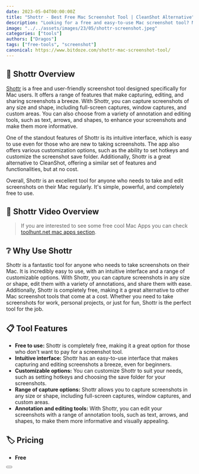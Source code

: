 ```yaml
---
date: 2023-05-04T00:00:00Z
title: "Shottr - Best Free Mac Screenshot Tool | CleanShot Alternative"
description: "Looking for a free and easy-to-use Mac screenshot tool? Meet Shottr - the best alternative to CleanShot! With Shottr, you can capture, edit, and share screenshots in a snap."
image: "../../assets/images/23/05/shottr-screenshot.jpeg"
categories: ["tools"]
authors: ["Dragos"]
tags: ["free-tools", "screenshot"]
canonical: https://www.bitdoze.com/shottr-mac-screenshot-tool/
---
```



## 🔭 Shottr Overview

[Shottr](https://shottr.cc/) is a free and user-friendly screenshot tool designed specifically for Mac users. It offers a range of features that make capturing, editing, and sharing screenshots a breeze. With Shottr, you can capture screenshots of any size and shape, including full-screen captures, window captures, and custom areas. You can also choose from a variety of annotation and editing tools, such as text, arrows, and shapes, to enhance your screenshots and make them more informative.

One of the standout features of Shottr is its intuitive interface, which is easy to use even for those who are new to taking screenshots. The app also offers various customization options, such as the ability to set hotkeys and customize the screenshot save folder. Additionally, Shottr is a great alternative to CleanShot, offering a similar set of features and functionalities, but at no cost.

Overall, Shottr is an excellent tool for anyone who needs to take and edit screenshots on their Mac regularly. It's simple, powerful, and completely free to use.

## 🎥 Shottr Video Overview

> If you are interested to see some free cool Mac Apps you can check [toolhunt.net mac apps section](https://toolhunt.net/mac/).


<YouTubeEmbed
  url="https://www.youtube.com/embed/jQpw9NQ4mHM"
  label="Shottr - Best Free Mac Screenshot Tool | CleanShot Alternative"
/>

## ❔ Why Use Shottr

Shottr is a fantastic tool for anyone who needs to take screenshots on their Mac. It is incredibly easy to use, with an intuitive interface and a range of customizable options. With Shottr, you can capture screenshots in any size or shape, edit them with a variety of annotations, and share them with ease. Additionally, Shottr is completely free, making it a great alternative to other Mac screenshot tools that come at a cost. Whether you need to take screenshots for work, personal projects, or just for fun, Shottr is the perfect tool for the job.

## 📋 Tool Features

- **Free to use:** Shottr is completely free, making it a great option for those who don't want to pay for a screenshot tool.
- **Intuitive interface:** Shottr has an easy-to-use interface that makes capturing and editing screenshots a breeze, even for beginners.
- **Customizable options:** You can customize Shottr to suit your needs, such as setting hotkeys and choosing the save folder for your screenshots.
- **Range of capture options:** Shottr allows you to capture screenshots in any size or shape, including full-screen captures, window captures, and custom areas.
- **Annotation and editing tools:** With Shottr, you can edit your screenshots with a range of annotation tools, such as text, arrows, and shapes, to make them more informative and visually appealing.

## 🏷️ Pricing

- **Free**

<Button link="https://shottr.cc/" text="Check shottr.cc" />
